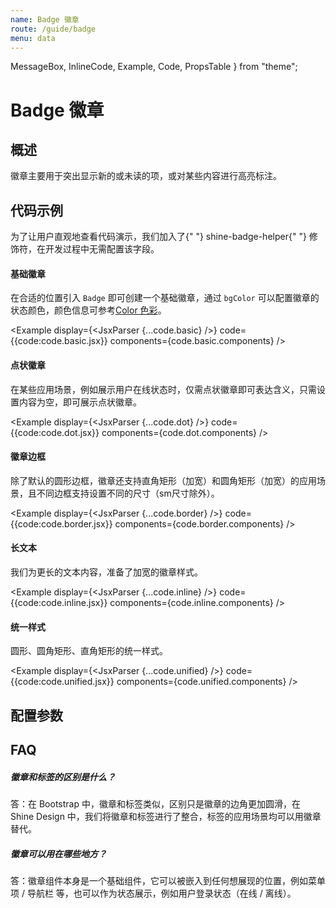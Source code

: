 ```yaml
---
name: Badge 徽章
route: /guide/badge
menu: data
---
```


  MessageBox,
  InlineCode,
  Example,
  Code,
  PropsTable
} from "theme";

# Badge 徽章

## 概述

徽章主要用于突出显示新的或未读的项，或对某些内容进行高亮标注。

## 代码示例

<MessageBox messageType="info">
  为了让用户直观地查看代码演示，我们加入了{" "}
  <InlineCode>shine-badge-helper</InlineCode>{" "}
  修饰符，在开发过程中无需配置该字段。
</MessageBox>

#### 基础徽章

在合适的位置引入 `Badge`  即可创建一个基础徽章，通过 `bgColor` 可以配置徽章的状态颜色，颜色信息可参考[Color 色彩](./color)。

  <Example
    display={<JsxParser {...code.basic} />}
    code={{code:code.basic.jsx}}
    components={code.basic.components}
  />

#### 点状徽章

在某些应用场景，例如展示用户在线状态时，仅需点状徽章即可表达含义，只需设置内容为空，即可展示点状徽章。

  <Example
    display={<JsxParser {...code.dot} />}
    code={{code:code.dot.jsx}}
    components={code.dot.components}
  />

#### 徽章边框

除了默认的圆形边框，徽章还支持直角矩形（加宽）和圆角矩形（加宽）的应用场景，且不同边框支持设置不同的尺寸（sm尺寸除外）。

  <Example
    display={<JsxParser {...code.border} />}
    code={{code:code.border.jsx}}
    components={code.border.components}
  />

#### 长文本

我们为更长的文本内容，准备了加宽的徽章样式。

  <Example
    display={<JsxParser {...code.inline} />}
    code={{code:code.inline.jsx}}
    components={code.inline.components}
  />

#### 统一样式

圆形、圆角矩形、直角矩形的统一样式。

  <Example
    display={<JsxParser {...code.unified} />}
    code={{code:code.unified.jsx}}
    components={code.unified.components}
  />

## 配置参数

<PropsTable of={Badge} />

## FAQ

##### 徽章和标签的区别是什么？
答：在 Bootstrap 中，徽章和标签类似，区别只是徽章的边角更加圆滑，在 Shine Design 中，我们将徽章和标签进行了整合，标签的应用场景均可以用徽章替代。

##### 徽章可以用在哪些地方？
答：徽章组件本身是一个基础组件，它可以被嵌入到任何想展现的位置，例如菜单项 /  导航栏 等，也可以作为状态展示，例如用户登录状态（在线 / 离线）。
